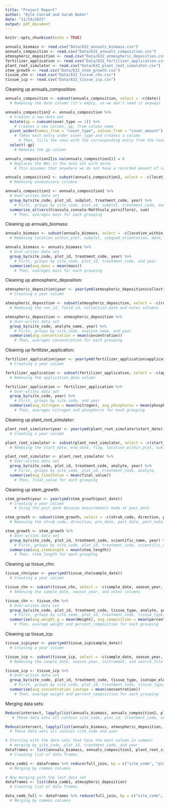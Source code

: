 ```yaml
---
title: "Project Report"
author: "Kyle Conrad and Sarah Baker"
date: "11/19/2023"
output: pdf_document
---
```


```r
knitr::opts_chunk$set(echo = TRUE)
```

```r
annuals_biomass <- read.csv("Data/632_annuals_biomass.csv")
annuals_composition <- read.csv("Data/632_annuals_composition.csv")
atmospheric_deposition <- read.csv("Data/632_atmospheric_deposition.csv")
fertilizer_application <- read.csv("Data/632_fertilizer_application.csv")
plant_root_simulator <- read.csv("Data/632_plant_root_simulator.csv")
stem_growth <- read.csv("Data/632_stem_growth.csv")
tissue_chn <- read.csv("Data/632_tissue_chn.csv")
tissue_icp <- read.csv("Data/632_tissue_icp.csv")
```

Cleaning up annuals_composition:
```r
annuals_composition <- subset(annuals_composition, select = -c(date))
  # Removing the date column (it's empty, so we don't need it anyway)

annuals_composition2 <- annuals_composition %>% 
  # Creates a new data set  
  mutate(gp = cumsum(cover_type == 1)) %>% 
    # Creates a new column, gp, from column name
  pivot_wider(names_from = "cover_type", values_from = "cover_amount") %>% 
    # Takes each entry under cover_type and creates a column
      # Then, fills the rows with the corresponding entry from the cover_amount column
  select(-gp)
    # Removes the gp column

annuals_composition2[is.na(annuals_composition2)] = 0
  # Replaces the NAs in the data set with zeros
    # This assumes that anywhere we do not have a recorded amount of cover for a species, that is because it was not present

annuals_composition2 <- subset(annuals_composition2, select = -c(location_within_plot, collector, cover_category, sampled, green, litter, unidentified_1_2018, unidentified_3_2018, unidentified_2_2018, unidentified_1_2019))
  # Removing unnecessary columns

annuals_composition2 <- annuals_composition2 %>%
  # Over-writes data set
  group_by(site_code, plot_id, subplot, treatment_code, year) %>%
    # First, groups by site_code, plot_id, subplot, treatment_code, and year
  summarise_at(vars(Crassula_connata:Matthiola_parviflora), sum)
    # Then, averages mass for each grouping
```

Cleaning up annuals_biomass:
```r
annuals_biomass <- subset(annuals_biomass, select = -c(location_within_plot, subplot, subquad_orientation, date, notes))
  # Removing location_within_plot, subplot, subquad_orientation, date, and notes

annuals_biomass <- annuals_biomass %>%
  # Over-writes data set
  group_by(site_code, plot_id, treatment_code, year) %>%
    # First, groups by site_code, plot_id, treatment_code, and year
  summarise(avg_mass = mean(mass))
    # Then, averages mass for each grouping
```

Cleaning up atmospheric_deposition:
```r
atmospheric_deposition$year <- year(ymd(atmospheric_deposition$collection_date))
  # Creating a year column 

atmospheric_deposition <- subset(atmospheric_deposition, select = -c(run_id, field_id, collection_date, notes))
  # Removing the run_id, field_id, collection_date and notes columns

atmospheric_deposition <- atmospheric_deposition %>%
  # Over-writes data set
  group_by(site_code, analyte_name, year) %>%
    # First, groups by site_code, analyte_name, and year
  summarise(avg_concentration = mean(concentration))
    # Then, averages concentration for each grouping
```

Cleaning up fertilizer_application:
```r
fertilizer_application$year <- year(ymd(fertilizer_application$application_date))
  # Creating a year column 

fertilizer_application <- subset(fertilizer_application, select = -c(application_date))
  # Removing the application_date column

fertilizer_application <- fertilizer_application %>%
  # Over-writes data set
  group_by(site_code, year) %>%
    # First, groups by site_code, and year
  summarise(avg_nitrogen = mean(nitrogen), avg_phosphorus = mean(phosphorus))
    # Then, averages nitrogen and phosphorus for each grouping
```

Cleaning up plant_root_simulator:
```r
plant_root_simulator$year <- year(ymd(plant_root_simulator$start_date))
  # Creating a year column 

plant_root_simulator <- subset(plant_root_simulator, select = -c(start_date, end_date, flag, location_within_plot, num_cation_probes, num_anion_probes, notes))
  # Removing the start_date, end_date, flag, location_within_plot, num_cation_probes, and num_anion_probes

plant_root_simulator <- plant_root_simulator %>%
  # Over-writes data set
  group_by(site_code, plot_id, treatment_code, analyte, year) %>%
    # First, groups by site_code, plot_id, treatment_code, analyte,
  summarise(avg_finalValue = mean(final_value))
    # Then, final_value for each grouping
```

Cleaning up stem_growth:
```r
stem_growth$year <- year(ymd(stem_growth$post_date))
  # Creating a year column 
    # Using the post_date because measurements made at post_date

stem_growth <- subset(stem_growth, select = -c(shrub_code, direction, pre_date, post_date, post_note, post_measurement, stem_comment, plot_comment))
  # Removing the shrub_code, direction, pre_date, post_date, post_note, post_measurement, stem_comment, and plot_comment columns

stem_growth <- stem_growth %>%
  # Over-writes data set
  group_by(site_code, plot_id, treatment_code, scientific_name, year) %>%
    # First, groups by site_code, plot_id, treatment_code, scientific_name, analyte,
  summarise(avg_stemLength = mean(stem_length))
    # Then, stem_length for each grouping
```

Cleaning up tissue_chn:
```r
tissue_chn$year <- year(ymd(tissue_chn$sample_date))
  # Creating a year column 

tissue_chn <- subset(tissue_chn, select = -c(sample_date, season_year, Comment))
  # Removing the sample_date, season_year, and notes columns

tissue_chn <- tissue_chn %>%
  # Over-writes data set
  group_by(site_code, plot_id, treatment_code, tissue_type, analyte, year) %>%
    # First, groups by site_code, plot_id, treatment_code, tissue_type, analyte, and year
  summarise(avg_weight_g = mean(Weight), avg_composition = mean(percent_composition))
    # Then, average weight and percent_composition for each grouping
```

Cleaning up tissue_icp:
```r
tissue_icp$year <- year(ymd(tissue_icp$sample_date))
  # Creating a year column 

tissue_icp <- subset(tissue_icp, select = -c(sample_date, season_year, instrument, source_file))
  # Removing the sample_date, season_year, instrument, and source_file columns

tissue_icp <- tissue_icp %>%
  # Over-writes data set
  group_by(site_code, plot_id, treatment_code, tissue_type, isotope_element, year) %>%
    # First, groups by site_code, plot_id, treatment_code, tissue_type, analyte, and year
  summarise(avg_concentration_isotope = mean(concentration))
    # Then, average weight and percent_composition for each grouping
```

Merging data sets:
```r
Reduce(intersect, lapply(list(annuals_biomass, annuals_composition2, plant_root_simulator, stem_growth, tissue_chn, tissue_icp), names))
   # These data sets all contain site_code, plot_id, treatment_code, and year

Reduce(intersect, lapply(list(annuals_biomass, atmospheric_deposition, plant_root_simulator, stem_growth, tissue_chn, tissue_icp), names))
  # These data sets all contain site_code and year

# Starting with the data sets that have the most column in common:
  # merging by site_code, plot_id, treatment_code, and year
dataframes <- list(annuals_biomass, annuals_composition2, plant_root_simulator, stem_growth, tissue_chn, tissue_icp)
  # Creating list of data frames

data_comb1 <- dataframes %>% reduce(full_join, by = c("site_code", "plot_id", "treatment_code", "year"))
  # Merging by common columns

# Now merging with the last data set
dataframes <- list(data_comb1, atmospheric_deposition)
  # Creating list of data frames

data_comb_full <- dataframes %>% reduce(full_join, by = c("site_code", "year"))
  # Merging by common columns
```
